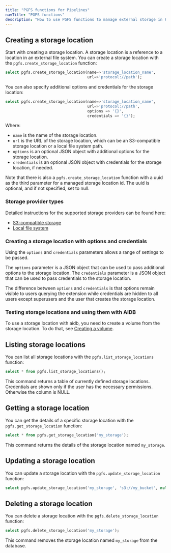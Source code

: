 ```yaml
---
title: "PGFS functions for Pipelines"
navTitle: "PGFS functions"
description: "How to use PGFS functions to manage external storage in Pipelines."
---
```


## Creating a storage location

Start with creating a storage location. A storage location is a reference to a location in an external file system. You can create a storage location with the `pgfs.create_storage_location` function:

```sql
select pgfs.create_storage_location(name=>'storage_location_name',
                                    url=>'protocol://path');
```

You can also specify additional options and credentials for the storage location:

```sql
select pgfs.create_storage_location(name=>'storage_location_name',
                                    url=>'protocol://path',
                                    options => '{}',
                                    credentials => '{}');
```

Where:

- `name` is the name of the storage location.
- `url` is the URL of the storage location, which can be an S3-compatible
    storage location or a local file system path.
- `options` is an optional JSON object with additional options for the storage location.
- `credentials` is an optional JSON object with credentials for the storage location, if needed.

Note that there is also a `pgfs.create_storage_location` function with a uuid as the third parameter for a managed storage location id. The uuid is optional, and if not specified, set to null.

### Storage provider types

Detailed instructions for the supported storage providers can be found here:

- [S3-compatible storage](/edb-postgres-ai/1.3/ai-factory/pipeline/pgfs/functions/s3)
- [Local file system](/edb-postgres-ai/1.3/ai-factory/pipeline/pgfs/functions/local)

### Creating a storage location with options and credentials

Using the `options` and `credentials` parameters allows a range of settings to be passed.

The `options` parameter is a JSON object that can be used to pass additional options to the storage location.
The `credentials` parameter is a JSON object that can be used to pass credentials to the storage location.

The difference between `options` and `credentials` is that options remain visible to users querying the extension while credentials are hidden to all users except superusers and the user that creates the storage location.

### Testing storage locations and using them with AIDB

To use a storage location with aidb, you need to create a volume from the storage location. To do that, see [Creating a volume](/edb-postgres-ai/1.3/ai-factory/pipeline/volumes).

## Listing storage locations

You can list all storage locations with the `pgfs.list_storage_locations` function:

```sql
select * from pgfs.list_storage_locations();
```

This command returns a table of currently defined storage locations. Credentials are shown only if the user has the necessary permissions. Otherwise the column is NULL.

## Getting a storage location

You can get the details of a specific storage location with the `pgfs.get_storage_location` function:

```sql
select * from pgfs.get_storage_location('my_storage');
```

This command returns the details of the storage location named `my_storage`.

## Updating a storage location

You can update a storage location with the `pgfs.update_storage_location` function:

```sql
select pgfs.update_storage_location('my_storage', 's3://my_bucket', null, '{"region": "eu-west"}'
```

## Deleting a storage location

You can delete a storage location with the `pgfs.delete_storage_location` function:

```sql
select pgfs.delete_storage_location('my_storage');
```

This command removes the storage location named `my_storage` from the database.
